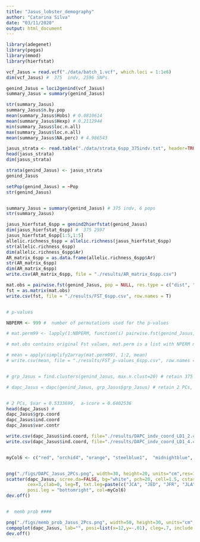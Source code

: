 ```yaml
---
title: "Jasus_lobster_demography"
author: "Catarina Silva"
date: "03/11/2020"
output: html_document
---
```


```r

library(adegenet)
library(pegas)
library(mmod)
library(hierfstat)


```


```r

vcf_Jasus = read.vcf("./data/batch_1.vcf", which.loci = 1:1e6)
dim(vcf_Jasus) #  375  indv, 2596 SNPs

```


```r

genind_Jasus = loci2genind(vcf_Jasus)
summary_Jasus = summary(genind_Jasus)

str(summary_Jasus)
summary_Jasus$n.by.pop
mean(summary_Jasus$Hobs) # 0.0810614
mean(summary_Jasus$Hexp) # 0.2112944
min(summary_Jasus$loc.n.all)
max(summary_Jasus$loc.n.all)
mean(summary_Jasus$NA.perc) # 4.986543

```


```r

jasus_strata <- read.table("./data/strata_6spp_375indv.txt", header=TRUE)
head(jasus_strata)
dim(jasus_strata)

strata(genind_Jasus) <- jasus_strata
genind_Jasus

setPop(genind_Jasus) = ~Pop
str(genind_Jasus)


summary_Jasus = summary(genind_Jasus) # 375 indv, 6 pops
str(summary_Jasus)

```


```r


jasus_hierfstat_6spp = genind2hierfstat(genind_Jasus)
dim(jasus_hierfstat_6spp) #  375 2597
jasus_hierfstat_6spp[1:5,1:5]
allelic.richness_6spp = allelic.richness(jasus_hierfstat_6spp)
str(allelic.richness_6spp)
dim(allelic.richness_6spp$Ar)
AR_matrix_6spp = as.data.frame(allelic.richness_6spp$Ar)
str(AR_matrix_6spp)
dim(AR_matrix_6spp)
write.csv(AR_matrix_6spp, file = "./results/AR_matrix_6spp.csv")


```


```r

mat.obs = pairwise.fst(genind_Jasus, pop = NULL, res.type = c("dist", "matrix"))
fst = as.matrix(mat.obs)
write.csv(fst, file = "./results/FST_6spp.csv", row.names = T)


# p-values

NBPERM <- 999 #  number of permutations used for the p-values

# mat.perm99 <- lapply(1:NBPERM, function(i) pairwise.fst(genind_Jasus, pop=sample(pop(genind_Jasus)), res.type="matrix"))

# mat.obs contains original Fst values, mat.perm is a list with NPERM matrices of permuted 

# mean = apply(simplify2array(mat.perm99), 1:2, mean)
# write.csv(mean, file = "./results/FST_p-values_6spp.csv", row.names = T)



```


```r

# grp_Jasus = find.clusters(genind_Jasus, max.n.clust=20) # retain 375 PCs, 5 clusters

# dapc_Jasus = dapc(genind_Jasus, grp_Jasus$grp_Jasus) # retain 2 PCs, 5 functions


# 2 PCs, $var = 0.5333699,  a-score = 0.6402536
head(dapc_Jasus) # 
dapc_Jasus$grp.coord
dapc_Jasus$ind.coord
dapc_Jasus$var.contr

write.csv(dapc_Jasus$ind.coord, file="./results/DAPC_indv_coord_LD1_2.csv", col.names=T)
write.csv(dapc_Jasus$ind.coord, file="./results/DAPC_indv_coord_LD1_4.csv", col.names=T)


myCol6 <- c("red", "orchid4", "orange", "steelblue1",  "midnightblue", "springgreen4") 


png("./figs/DAPC_Jasus_2PCs.png", width=30, height=20, units="cm",res=155,pointsize = 24)
scatter(dapc_Jasus, scree.da=FALSE, bg="white", pch=20, cell=1.5, cstar=0,
        cex=3,clab=0, leg=T, txt.leg=paste(c("JCA", "JED", "JFR", "JLA","JPA","JTR")), 
        posi.leg = "bottomright", col=myCol6)
dev.off()


#  memb prob ####

png("./figs/memb_prob_Jasus_2Pcs.png", width=50, height=30, units="cm",res=155,pointsize = 36)
compoplot(dapc_Jasus, lab="", posi=list(x=12,y=-.01), cleg=.7, include.origin = TRUE, col=myCol6)
dev.off()


```



